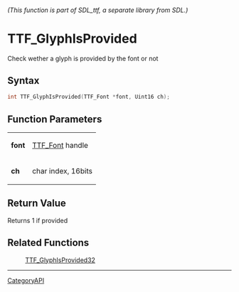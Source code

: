 ====== (This function is part of SDL_ttf, a separate library from SDL.) ======
= TTF_GlyphIsProvided =

Check wether a glyph is provided by the font or not 

== Syntax ==

<syntaxhighlight lang='c'>
int TTF_GlyphIsProvided(TTF_Font *font, Uint16 ch);
</syntaxhighlight>

== Function Parameters ==

{|
|'''font'''
|[[TTF_Font]] handle
|-
|'''ch'''
|char index, 16bits
|}

== Return Value ==

Returns 1 if provided

== Related Functions ==

:[[TTF_GlyphIsProvided32]]

----
[[CategoryAPI]]


